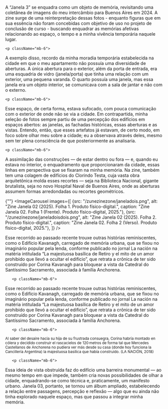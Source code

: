 
<div className="space-y-8">
  <div className="prose prose-lg max-w-none">
       <p className="mb-6">
A “Janela 3” se enquadra como um objeto de memória, revisitando uma coletânea de imagens do meu intercâmbio para Buenos Aires em 2024. A zine surge de uma reinterpretação dessas fotos - enquanto figuras que em sua essência não foram concebidas com objetivo de uso no projeto de conclusão de curso -  buscando enquadrar as memórias afetivas relacionando ao espaço, o tempo e a minha vivência temporária naquele lugar. 
</p>

    <p className="mb-6">
A exemplo disso, recordo da minha moradia temporária estabelecida na cidade em que o meu apartamento não possuía uma diversidade de aberturas. A única abertura para o exterior, além da porta de entrada, era uma esquadria de vidro (janela/porta) que tinha uma relação com um exterior, uma pequena varanda. O quarto possuía uma janela, mas essa janela era um objeto interior, se comunicava com a sala de jantar e não com o externo.
</p>


    <p className="mb-6">
Esse espaço, de certa forma, estava sufocado, com pouca comunicação com o exterior de onde não se via a cidade. Em contrapartida, minha seleção de fotos sempre partiu de uma percepção dos edifícios em espaços abertos: as janelas, as fachadas históricas, essas aberturas e as vistas. Entendo, então, que esses artefatos já estavam, de certo modo, em foco sobre olhar meu sobre a cidade; eu a observava através deles, mesmo sem ter plena consciência de que posteriormente as analisaria.
</p>

    <p className="mb-6">
A assimilação das construções — de estar dentro ou fora — e, quando eu estava no interior, o enquadramento que proporcionaram da cidade, essas linhas em perspectiva que se fixaram na minha memória. Na zine, também tem uma colagem de edifícios do Clorindo Testa, cuja vasta obra arquitetônica molda esses recortes — seja na Biblioteca Nacional, gigante brutalista, seja no novo Hospital Naval de Buenos Aires, onde as aberturas assumem formas arredondadas ou recortes geométricos.
</p>
  </div>


 {""}
  <ImageCarousel
    images={[
        {src: "/zunezinezone/janeladois.png", alt: "Zine Janela 02 (2025). Folha 1. Produto físico-digital.", caption: "Zine Janela 02. Folha 1 (Frente). Produto físico-digital, 2025."},
        {src: "/zunezinezone/janeladoisdois.png", alt: "Zine Janela 02 (2025). Folha 2. Produto físico-digital.", caption: "Zine Janela 02. Folha 2 (Verso). Produto físico-digital, 2025."},
    ]}
  />


</div>


<div className="space-y-8">
  <div className="prose prose-lg max-w-none">
       <p className="mb-6">
Esse recorrido ao passado recente trouxe outras histórias reminiscentes, como o Edifício Kavanagh, carregado de memória urbana, que se fixou no imaginário popular pela lenda, conforme publicado no jornal La nación na matéria intitulada “La majestuosa basílica de Retiro y el mito de un amor prohibido que llevó a ocultar el edificio”, que retrata a crônica de ter sido construído por Corina Kavanagh para bloquear a vista da Catedral do Santíssimo Sacramento, associada à família Anchorena.</p>


       <p className="mb-6">
Esse recorrido ao passado recente trouxe outras histórias reminiscentes, como o Edifício Kavanagh, carregado de memória urbana, que se fixou no imaginário popular pela lenda, conforme publicado no jornal La nación na matéria intitulada “La majestuosa basílica de Retiro y el mito de un amor prohibido que llevó a ocultar el edificio”, que retrata a crônica de ter sido construído por Corina Kavanagh para bloquear a vista da Catedral do Santíssimo Sacramento, associada à família Anchorena.
</p>

       <p className="mb-6">
<sup> Al saber del desaire hacia su hija de su frustrada consuegra, Corina habría montado en cólera y decidido construir el rascacielos de 120 metros de forma tal que Mercedes Castellanos de Anchorena no pudiera ver más desde su casa (donde hoy funciona la Cancillería Argentina) la majestuosa basílica que había construido. (LA NACIÓN, 2018) </sup>  
</p>

       <p className="mb-6">
Essa ideia de vista obstruída faz do edifício uma barreira monumental — ao mesmo tempo em que impede, também cria novas possibilidades de olhar a cidade, enquadrando-se como técnica e, praticamente, um manifesto urbano. Janela 03, portanto, se tornou um álbum ampliado, estabelecendo a relação entre passagens, percepção e reflexão — algo que eu ainda não tinha explorado naquele espaço, mas que passou a integrar minha memória.
</p>
  </div>




